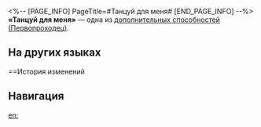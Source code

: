 <%-- [PAGE_INFO]
PageTitle=#Танцуй для меня#
[END_PAGE_INFO] --%>
{{Навык Инфобокс
|Название         = Танцуй для меня
|Изображение      = След Танцуй для меня.png
|Персонаж         = Первопроходец (Гармония)
|Тип              = Доп. способность
|Возвышение       = 2
|Длительность     = 
|Описание         = Если количество противников на поле боя равно 5 (или выше)/4/3/2/1, то {{Доп эффект|урон суперпробития}}, активируемый эффектом Запасной танцор, повышается на 20%/30%/40%/50%/60%.
|Свойство1        = 
|Масштабирование1 = 
}}
'''«Танцуй для меня»''' — одна из [[дополнительная способность|дополнительных способностей]] [[(Первопроходец)]].

==На других языках==
{{На других языках
|en   = Dance With the One
|zhs  = 卫我起舞
|zht  = 衛我起舞
|ja   = ダンス・フォー・ミー
|ko   = 나와 함께 춤을
|es   = Baila para mí
|fr   = Danse avec moi
|ru   = Танцуй для меня
|th   = Dance With the One
|vi   = Bảo Vệ Tôi Khiêu Vũ
|de   = Tanz für mich
|id   = Dance With the One
|pt   = Dance Para Mim
}}

==История изменений
{{История изменений|3.5}}

==Навигация==
{{Навык Навбокс|Первопроходец (Гармония)}}

[[en:]]